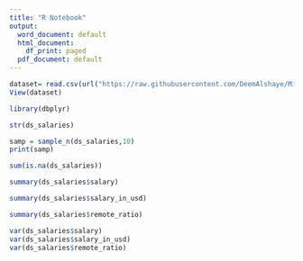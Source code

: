 ---
title: "R Notebook"
output:
  word_document: default
  html_document:
    df_print: paged
  pdf_document: default
---
```{r}
dataset= read.csv(url("https://raw.githubusercontent.com/DeemAlshaye/Miningproject/main/dataset/ds_salaries.csv"), header=TRUE)
View(dataset)
```

```{r}
library(dbplyr)
```
```{r}
str(ds_salaries)
```


```{r}
samp = sample_n(ds_salaries,10)
print(samp)
```
```{r}
sum(is.na(ds_salaries))
```
```{r}
summary(ds_salaries$salary)
```
```{r}
summary(ds_salaries$salary_in_usd)
```
```{r}
summary(ds_salaries$remote_ratio)
```
```{r}
var(ds_salaries$salary)
var(ds_salaries$salary_in_usd)
var(ds_salaries$remote_ratio)
```

